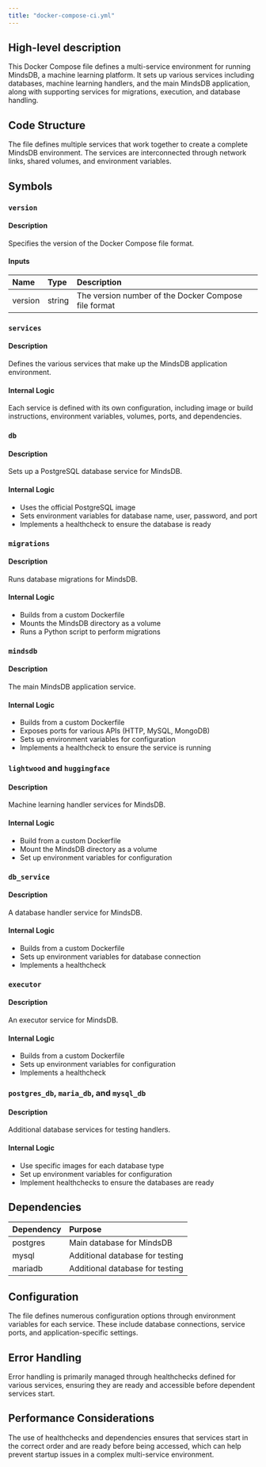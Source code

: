 ```yaml
---
title: "docker-compose-ci.yml"
---
```


## High-level description
This Docker Compose file defines a multi-service environment for running MindsDB, a machine learning platform. It sets up various services including databases, machine learning handlers, and the main MindsDB application, along with supporting services for migrations, execution, and database handling.

## Code Structure
The file defines multiple services that work together to create a complete MindsDB environment. The services are interconnected through network links, shared volumes, and environment variables.

## Symbols

### `version`
#### Description
Specifies the version of the Docker Compose file format.

#### Inputs
| Name | Type | Description |
|:-----|:-----|:------------|
| version | string | The version number of the Docker Compose file format |

### `services`
#### Description
Defines the various services that make up the MindsDB application environment.

#### Internal Logic
Each service is defined with its own configuration, including image or build instructions, environment variables, volumes, ports, and dependencies.

### `db`
#### Description
Sets up a PostgreSQL database service for MindsDB.

#### Internal Logic
- Uses the official PostgreSQL image
- Sets environment variables for database name, user, password, and port
- Implements a healthcheck to ensure the database is ready

### `migrations`
#### Description
Runs database migrations for MindsDB.

#### Internal Logic
- Builds from a custom Dockerfile
- Mounts the MindsDB directory as a volume
- Runs a Python script to perform migrations

### `mindsdb`
#### Description
The main MindsDB application service.

#### Internal Logic
- Builds from a custom Dockerfile
- Exposes ports for various APIs (HTTP, MySQL, MongoDB)
- Sets up environment variables for configuration
- Implements a healthcheck to ensure the service is running

### `lightwood` and `huggingface`
#### Description
Machine learning handler services for MindsDB.

#### Internal Logic
- Build from a custom Dockerfile
- Mount the MindsDB directory as a volume
- Set up environment variables for configuration

### `db_service`
#### Description
A database handler service for MindsDB.

#### Internal Logic
- Builds from a custom Dockerfile
- Sets up environment variables for database connection
- Implements a healthcheck

### `executor`
#### Description
An executor service for MindsDB.

#### Internal Logic
- Builds from a custom Dockerfile
- Sets up environment variables for configuration
- Implements a healthcheck

### `postgres_db`, `maria_db`, and `mysql_db`
#### Description
Additional database services for testing handlers.

#### Internal Logic
- Use specific images for each database type
- Set up environment variables for configuration
- Implement healthchecks to ensure the databases are ready

## Dependencies
| Dependency | Purpose |
|:-----------|:--------|
| postgres | Main database for MindsDB |
| mysql | Additional database for testing |
| mariadb | Additional database for testing |

## Configuration
The file defines numerous configuration options through environment variables for each service. These include database connections, service ports, and application-specific settings.

## Error Handling
Error handling is primarily managed through healthchecks defined for various services, ensuring they are ready and accessible before dependent services start.

## Performance Considerations
The use of healthchecks and dependencies ensures that services start in the correct order and are ready before being accessed, which can help prevent startup issues in a complex multi-service environment.